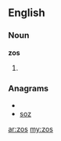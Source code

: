 ==English==

===Noun===
'''zos'''

# {{plural of|zo}}

===Anagrams===
* {{alphagram|osz}}
* [[soz#English|soz]]

[[ar:zos]]
[[my:zos]]